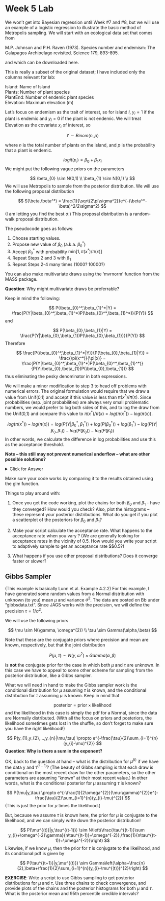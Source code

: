 Week 5 Lab
========================================================

We won’t get into Bayesian regression until Week #7 and #8, but we will use an example of a logistic regression to illustrate the basic method of Metropolis sampling. We will start with an ecological data set that comes from 

M.P. Johnson and P.H. Raven (1973). Species number and endemism: The Galapagos Archipelago revisited. Science 179, 893-895.

and which can be downloaded here. 

This is really a subset of the original dataset; I have included only the columns relevant for lab:

Island: Name of Island  
Plants: Number of plant species  
PlantEnd: Number of endemic plant species  
Elevation: Maximum elevation (m)  

Let’s focus on endemism as the trait of interest, so for island $i$, $y_{i}=1$ if the plant is endemic and $y_{i}=0$ if the plant is not endemic. We will treat Elevation as the covariate $x_{i}$ of interest, so

$$
Y \sim Binom(n,p)
$$

where $n$ is the total number of plants on the island, and $p$ is the probability that a plant is endemic.

$$
logit(p_{i}) = \beta_{0}+\beta_{1}x_{i}
$$
We might put the following vague priors on the parameters 

$$
\beta_{0} \sim N(0,1) \\
\beta_{1} \sim N(0,1) \\
$$
We will use Metropolis to sample from the posterior distribution. We will use the following proposal distribution

$$
S(\beta,\beta^*) = \frac{1}{\sqrt{2\pi\sigma^2}}e^{-(\beta^*-\beta)^2/2\sigma^2}
$$
(I am letting you find the best $\sigma$.) This proposal distribution is a random-walk proposal distribution.

The pseudocode goes as follows:

1) Choose starting values. 
2) Propose new value of $\beta_{0}$ (a.k.a. $\beta_{0}^*$)
3) Accept $\beta_{0}^*$ with probability $\mbox{min}[1,\pi(x^*)/\pi(x)]$
4) Repeat Steps 2 and 3 with $\beta_{1}$
5) Repeat Steps 2-4 many times (1000? 10000?)

You can also make multivariate draws using the ‘mvrnorm’ function from the MASS package.

**Question**: Why might multivariate draws be preferrable?

Keep in mind the following:

$$
P(\beta_{0}^*,\beta_{1}^*|Y) = \frac{P(Y|\beta_{0}^*,\beta_{1}^*)P(\beta_{0}^*,\beta_{1}^*)}{P(Y)}
$$
and

$$
P(\beta_{0},\beta_{1}|Y) = \frac{P(Y|\beta_{0},\beta_{1})P(\beta_{0},\beta_{1})}{P(Y)}
$$
Therefore

$$
\frac{P(\beta_{0}^*,\beta_{1}^*|Y)}{P(\beta_{0},\beta_{1}|Y)} = \frac{\pi(x^*)}{\pi(x)} = \frac{P(Y|\beta_{0}^*,\beta_{1}^*)P(\beta_{0}^*,\beta_{1}^*)}{P(Y|\beta_{0},\beta_{1})P(\beta_{0},\beta_{1})}
$$
thus eliminating the pesky denominator in both expressions.

We will make a minor modification to step 3 to head off problems with numerical errors. The original formulation would require that we draw a value from Unif(0,1) and accept if this value is less than $\pi(x^*)/\pi(x)$. Since probabilities (esp. joint probabilities) are always very small problematic numbers, we would prefer to log both sides of this, and to log the draw from the Unif(0,1) and compare this value to $\pi(x^*)/\pi(x)=log(\pi(x^*))-log(\pi(x))$.

$$
log(\pi(x^*))-log(\pi(x)) = log(P(Y|\beta_{0}^*,\beta_{1}^*))+log(P(\beta_{0}^*))+log(\beta_{1}^*)-log(P(Y|\beta_{0},\beta_{1}))-log(P(\beta_{0}))-log(P(\beta_{1}))
$$
In other words, we calculate the difference in log probabilities and use this as the acceptance threshold.

**Note – this still may not prevent numerical underflow – what are other possible solutions?** 

<details>
  <summary>Click for Answer</summary>
<span style="color: blueviolet;">
Standardizing the covariate might be needed! (e.g., $(elev-mean(elev))/sd(elev)$). Doing so makes it much easier to get your sampler working efficiently.
</span>
</details> 

Make sure your code works by comparing it to the results obtained using the glm function.

Things to play around with:

1) Once you get the code working, plot the chains for both $\beta_{0}$ and $\beta_{1}$ - have they converged? How would you check? Also, plot the histograms – these represent your posterior distributions. What do you get if you plot a scatterplot of the posteriors for $\beta_{0}$ and $\beta_{1}$?

2) Make your script calculate the acceptance rate. What happens to the acceptance rate when you vary ? (We are generally looking for acceptance rates in the vicinity of 0.5. How would you write your script to adaptively sample to get an acceptance rate $\sim$0.5?)

3) What happens if you use other proposal distributions? Does it converge faster or slower?

Gibbs Sampler
-----------------

(This example is basically Lunn et al. Example 4.2.2) For this example, I have generated some random values from a Normal distribution with unknown (to you) mean $\mu$ and variance $\sigma^{2}$. The data are posted on Bb under “gibbsdata.txt”. Since JAGS works with the precision, we will define the precision $\tau=1/\sigma^{2}$.

We will use the following priors 

$$
\mu \sim N(\gamma, \omega^{2}) \\
\tau \sim Gamma(\alpha,\beta)
$$

Note that these are the conjugate priors where precision and mean are known, respectively, but that the joint distribution

$$
P(\mu,\tau) \sim N(\gamma, \omega^{2}) \times Gamma(\alpha,\beta)
$$

is **not** the conjugate prior for the case in which both $\mu$ and $\tau$ are unknown. In this case we have to appeal to some other scheme for sampling from the posterior distribution, like a Gibbs sampler.

What we will need in hand to make the Gibbs sampler work is the conditional distribution for $\mu$ assuming $\tau$ is known, and the conditional distribution for $\tau$ assuming $\mu$ is known. Keep in mind that 

$$
\mbox{posterior} = \mbox{prior} \times \mbox{likelihood}
$$
and the likelihood in this case is simply the pdf for a Normal, since the data are Normally distributed. (With all the focus on priors and posteriors, the likelihood sometimes gets lost in the shuffle, so don’t forget to make sure you have the right likelihood!)

$$
P(y_{1},y_{2},...,y_{n}|\mu,\tau) \propto e^{-\frac{\tau}{2}\sum_{i=1}^{n}(y_{i}-\mu)^{2}}
$$
**Question: Why is there a sum in the exponent?** 

OK, back to the question at hand – what is the distribution for $\mu^{(t)}$ if we have the data y and $\tau^{(t-1)}$? (The beauty of Gibbs sampling is that each draw is conditional on the most recent draw for the other parameters, so the other parameters are assuming “known” at their most recent value.) In other words, what is the conditional posterior for $\mu$ assuming $\tau$ is known? 

$$
P(\mu|y,\tau) \propto e^{-\frac{1}{2\omega^{2}}(\mu-\gamma)^{2}}e^{-\frac{\tau}{2}\sum_{i=1}^{n}(y_{i}-\mu)^{2}}
$$
(This is just the prior for $\mu$ times the likelihood.)

But, because we assume $\tau$ is known here, the prior for $\mu$ is conjugate to the likelihood, and we can simply write down the posterior distribution!

$$
P(\mu^{(t)}|y,\tau^{(t-1)}) \sim N\left(\frac{\tau^{(t-1)}\sum y_{i}+\omega^{-2}\gamma}{n\tau^{(t-1)}+\omega^{-2}},\frac{1}{n\tau^{(t-1)}+\omega^{-2}}\right)
$$
Likewise, if we know $\mu$, then the prior for $\tau$ is conjugate to the likelihood, and its conditional pdf is given by

$$
P(\tau^{(t+1)}|y,\mu^{(t)}) \sim Gamma\left(\alpha+\frac{n}{2},\beta+\frac{1}{2}\sum_{i=1}^{n}(y_{i}-\mu^{(t)})^{2}\right)
$$

**EXERCISE**: Write a script to use Gibbs sampling to get posterior distributions for $\mu$ and $\tau$. Use three chains to check convergence, and provide plots of the chains and the posterior histograms for both $\mu$ and $\tau$. What is the posterior mean and 95th percentile credible intervals?

